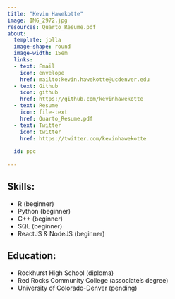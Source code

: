 ---
title: "Kevin Hawekotte"
image: IMG_2972.jpg
resources: Quarto_Resume.pdf
about: 
  template: jolla
  image-shape: round
  image-width: 15em
  links:
  - text: Email
    icon: envelope
    href: mailto:kevin.hawekotte@ucdenver.edu
  - text: Github
    icon: github
    href: https://github.com/kevinhawekotte
  - text: Resume
    icon: file-text
    href: Quarto_Resume.pdf
  - text: Twitter
    icon: twitter
    href: https://twitter.com/kevinhawekotte
   
  id: ppc
   
---

:::{#ppc}
## Skills:
  - R (beginner)
  - Python (beginner)
  - C++ (beginner)
  - SQL (beginner)
  - ReactJS & NodeJS (beginner)
  
## Education:
  - Rockhurst High School (diploma)
  - Red Rocks Community College (associate's degree)
  - University of Colorado-Denver (pending)
:::